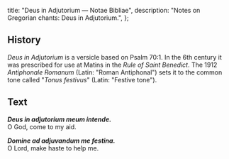   title: "Deus in Adjutorium — Notae Bibliae",
  description: "Notes on Gregorian chants: Deus in Adjutorium.",
};

<Initial text="Deus in Adjutorium" />

## History

*Deus in Adjutorium* is a versicle based on Psalm 70:1. In the 6th century it was prescribed for use at Matins in the *Rule of Saint Benedict*. The 1912 *Antiphonale Romanum* (Latin: "Roman Antiphonal") sets it to the common tone called "*Tonus festivus*" (Latin: "Festive tone").

## Text

***Deus in adjutorium meum intende.***<br/>
O God, come to my aid.

***Domine ad adjuvandum me festina.***<br/>
O Lord, make haste to help me.
